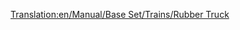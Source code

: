 [[Translation:en/Manual/Base Set/Trains/Rubber Truck]]
{{hu/Navbox Vagonok}}
{{hu/Vagonok|Name=Gumiszállító vagon
|Picture=[[File:en/Rubbertruck.png]]
|NormalCost=£1,083 ($2,166)
|NormalWeight=19 / 40 t
|NormalCapacity=21,000 liter gumi
|MonoCost="
|MonoWeight=19 / 45 t
|MonoCapacity=26,000 liter gumi
|MagCost="
|MagWeight=19 / 47 t
|MagCapacity=28,000 liter gumi
|Description=Rakományához, a [[hu/Manual/Base Set/Cargos/Gumi|gumihoz]] hasonlóan csak [[hu/Manual/Éghajlatok#Szubtrópusi|szubtrópusi]] éghajlaton elérhető.
}}